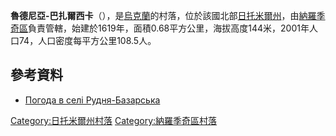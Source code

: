 {{coord|51|4|19|N|29|16|35|E|scale:30000|display=title}}

'''魯德尼亞-巴扎爾西卡'''（{{lang-uk|Рудня-Базарська}}），是[[烏克蘭|烏克蘭]]的村落，位於該國北部[[日托米爾州|日托米爾州]]，由[[納羅季奇區|納羅季奇區]]負責管轄，始建於1619年，面積0.68平方公里，海拔高度144米，2001年人口74，人口密度每平方公里108.5人。

==參考資料==
* [http://weather.in.ua/ua/zhitomirskaja/22934 Погода в селі Рудня-Базарська] {{Wayback|url=http://weather.in.ua/ua/zhitomirskaja/22934 |date=20111219123433 }}

{{DEFAULTSORT:Рудня-Базарська}}
[[Category:日托米爾州村落|Category:日托米爾州村落]]
[[Category:納羅季奇區村落|Category:納羅季奇區村落]]


{{Zhytomyr-geo-stub}}